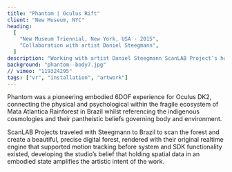 ```yaml
---
title: "Phantom | Oculus Rift"
client: "New Museum, NYC"
heading:
  [
    "New Museum Triennial, New York, USA - 2015",
    "Collaboration with artist Daniel Steegmann",
  ]
description: "Working with artist Daniel Steegmann ScanLAB Project’s have installed a new immersive experience at the New Museum, New York. Utilising the Oculus Development Kit2, visitors are invited to transport their senses to the dense Brazilian Rainforest."
background: "phantom--body7.jpg"
// vimeo: "119324295"
tags: ["vr", "installation", "artwork"]
---
```



Phantom was a pioneering embodied 6DOF experience for Oculus DK2, connecting the physical and psychological within the fragile ecosystem of Mata Atlantica Rainforest in Brazil whilst referencing the indigenous cosmologies and their pantheistic beliefs governing body and environment.

ScanLAB Projects traveled with Steegmann to Brazil to scan the forest and create a beautiful, precise digital forest, rendered with their original realtime engine that supported motion tracking before system and SDK functionality existed, developing the studio’s belief that holding spatial data in an embodied state amplifies the artistic intent of the work.

<ImageMagic
  href="phantom--body2.jpg"
  caption=""
/>
<ImageMagic
  href="phantom--body3.jpg"
  caption=""
/>
<InlineImages>
  <ImageMagic
    href="phantom--body1.jpg"
    caption=""
  />
  <ImageMagic
    href="phantom--body4.jpg"
    caption=""
  />
</InlineImages>
<ImageMagic
  href="phantom--body5.jpg"
  caption=""
/>
<ImageMagic
  href="phantom--body6.jpg"
  caption=""
/>
